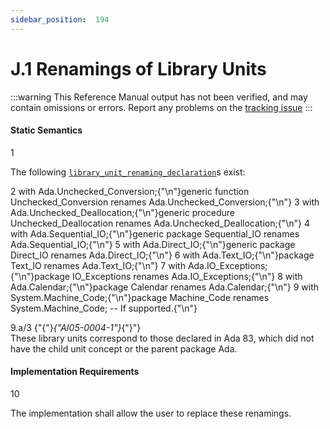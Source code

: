 ```yaml
---
sidebar_position:  194
---
```


# J.1 Renamings of Library Units

:::warning
This Reference Manual output has not been verified,
and may contain omissions or errors.
Report any problems on the [tracking issue](https://github.com/ada-lang-io/ada-lang-io/issues/20)
:::



#### Static Semantics

<MarginText>1</MarginText>
<p>The following <code><a href="../AA-10/AA-10.1#S0289">library_unit_renaming_declaration</a></code>s exist: <br /></p>

<MarginText>2</MarginText>
<CodeBlock language="ada">
with Ada.Unchecked_Conversion;{"\n"}generic function Unchecked_Conversion renames Ada.Unchecked_Conversion;{"\n"}
<MarginText>3</MarginText>
with Ada.Unchecked_Deallocation;{"\n"}generic procedure Unchecked_Deallocation renames Ada.Unchecked_Deallocation;{"\n"}
<MarginText>4</MarginText>
with Ada.Sequential_IO;{"\n"}generic package Sequential_IO renames Ada.Sequential_IO;{"\n"}
<MarginText>5</MarginText>
with Ada.Direct_IO;{"\n"}generic package Direct_IO renames Ada.Direct_IO;{"\n"}
<MarginText>6</MarginText>
with Ada.Text_IO;{"\n"}package Text_IO renames Ada.Text_IO;{"\n"}
<MarginText>7</MarginText>
with Ada.IO_Exceptions;{"\n"}package IO_Exceptions renames Ada.IO_Exceptions;{"\n"}
<MarginText>8</MarginText>
with Ada.Calendar;{"\n"}package Calendar renames Ada.Calendar;{"\n"}
<MarginText>9</MarginText>
with System.Machine_Code;{"\n"}package Machine_Code renames System.Machine_Code; -- If supported.{"\n"}

</CodeBlock>
<MarginText>9.a/3</MarginText>
<MarginInfo items={["AI05-0004-1"]} />
<Admonition type="aarm" aarm="discussion" title="Discussion: ">
<strong></strong>{"{"}<em>{"AI05-0004-1"}</em>{"}"} <br />These library units correspond to those declared in Ada 83, which did not have the child unit concept or the parent package Ada. <br /></Admonition>


#### Implementation Requirements

<MarginText>10</MarginText>
<p>The implementation shall allow the user to replace these renamings. <br /></p>

